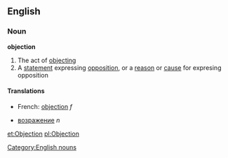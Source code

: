 ==English==
===Noun===
'''objection'''
#The act of [[objecting]]
#A [[statement]] expressing [[opposition]], or a [[reason]] or [[cause]] for expresing opposition
[[Category:English nouns]]

====Translations====
*French: [[objection]] ''f''
*{{ru}} [[возражение]] ''n''

[[et:Objection]]
[[pl:Objection]]